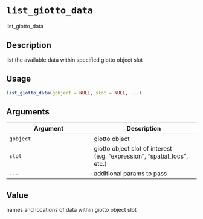 # `list_giotto_data`

list_giotto_data


## Description

list the available data within specified giotto object slot


## Usage

```r
list_giotto_data(gobject = NULL, slot = NULL, ...)
```


## Arguments

Argument      |Description
------------- |----------------
`gobject`     |     giotto object
`slot`     |     giotto object slot of interest (e.g. "expression", "spatial_locs", etc.)
`...`     |     additional params to pass


## Value

names and locations of data within giotto object slot


